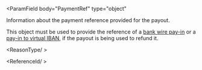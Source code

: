 

<ParamField
  body="PaymentRef"
  type="object"
>
Information about the payment reference provided for the payout.

This object must be used to provide the reference of a [bank wire pay-in](/api-reference/bank-wire-payins/bank-wire-payin-object) or a [pay-in to virtual IBAN](/api-reference/virtual-accounts/external-instruction-bank-wire-payin-object), if the payout is being used to refund it.

<Expandable title="properties" >

<ReasonType/ >

<ReferenceId/ >
  
</Expandable>

</ParamField>